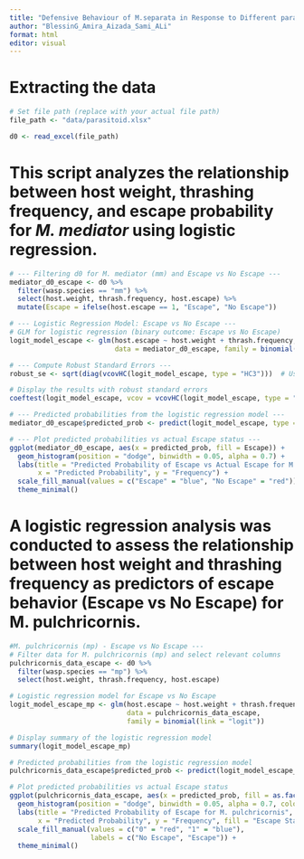 ---
title: "Defensive Behaviour of M.separata in Response to Different parasitoids species"
author: "BlessinG_Amira_Aizada_Sami_ALi"
format: html
editor: visual
---

# Extracting the data

```{r}
# Set file path (replace with your actual file path)
file_path <- "data/parasitoid.xlsx"

d0 <- read_excel(file_path)
```

# **This script analyzes the relationship between host weight, thrashing frequency, and escape probability for *M. mediator* using logistic regression.**

```{r}
# --- Filtering d0 for M. mediator (mm) and Escape vs No Escape ---
mediator_d0_escape <- d0 %>% 
  filter(wasp.species == "mm") %>%
  select(host.weight, thrash.frequency, host.escape) %>%
  mutate(Escape = ifelse(host.escape == 1, "Escape", "No Escape"))

# --- Logistic Regression Model: Escape vs No Escape ---
# GLM for logistic regression (binary outcome: Escape vs No Escape)
logit_model_escape <- glm(host.escape ~ host.weight + thrash.frequency, 
                          data = mediator_d0_escape, family = binomial(link = "logit"))

# --- Compute Robust Standard Errors ---
robust_se <- sqrt(diag(vcovHC(logit_model_escape, type = "HC3")))  # Using HC3 for robust standard errors

# Display the results with robust standard errors
coeftest(logit_model_escape, vcov = vcovHC(logit_model_escape, type = "HC3"))

# --- Predicted probabilities from the logistic regression model ---
mediator_d0_escape$predicted_prob <- predict(logit_model_escape, type = "response")

# --- Plot predicted probabilities vs actual Escape status ---
ggplot(mediator_d0_escape, aes(x = predicted_prob, fill = Escape)) +
  geom_histogram(position = "dodge", binwidth = 0.05, alpha = 0.7) + 
  labs(title = "Predicted Probability of Escape vs Actual Escape for M. mediator",
       x = "Predicted Probability", y = "Frequency") +
  scale_fill_manual(values = c("Escape" = "blue", "No Escape" = "red")) +
  theme_minimal()
```

# A logistic regression analysis was conducted to assess the relationship between host weight and thrashing frequency as predictors of escape behavior (Escape vs No Escape) for M. pulchricornis.

```{r}
#M. pulchricornis (mp) - Escape vs No Escape ---
# Filter data for M. pulchricornis (mp) and select relevant columns
pulchricornis_data_escape <- d0 %>% 
  filter(wasp.species == "mp") %>%
  select(host.weight, thrash.frequency, host.escape)

# Logistic regression model for Escape vs No Escape
logit_model_escape_mp <- glm(host.escape ~ host.weight + thrash.frequency, 
                             data = pulchricornis_data_escape, 
                             family = binomial(link = "logit"))

# Display summary of the logistic regression model
summary(logit_model_escape_mp)

# Predicted probabilities from the logistic regression model
pulchricornis_data_escape$predicted_prob <- predict(logit_model_escape_mp, type = "response")

# Plot predicted probabilities vs actual Escape status
ggplot(pulchricornis_data_escape, aes(x = predicted_prob, fill = as.factor(host.escape))) +
  geom_histogram(position = "dodge", binwidth = 0.05, alpha = 0.7, color = "black") +
  labs(title = "Predicted Probability of Escape for M. pulchricornis",
       x = "Predicted Probability", y = "Frequency", fill = "Escape Status") +
  scale_fill_manual(values = c("0" = "red", "1" = "blue"), 
                    labels = c("No Escape", "Escape")) +
  theme_minimal()
```
